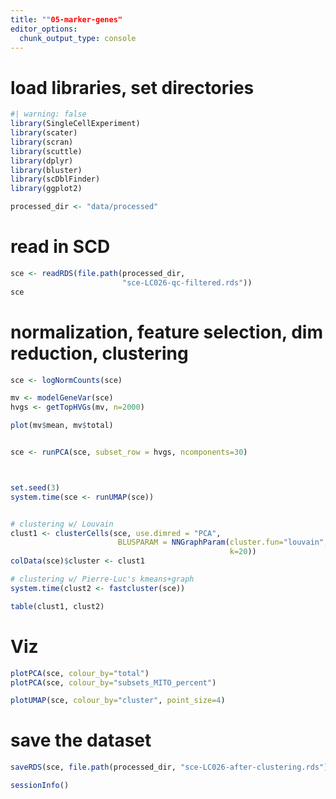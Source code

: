 ```yaml
---
title: ""05-marker-genes"
editor_options: 
  chunk_output_type: console
---
```


# load libraries, set directories

```r
#| warning: false
library(SingleCellExperiment)
library(scater)
library(scran)
library(scuttle)
library(dplyr)
library(bluster)
library(scDblFinder)
library(ggplot2)

processed_dir <- "data/processed"
```

# read in SCD

```r
sce <- readRDS(file.path(processed_dir,
                         "sce-LC026-qc-filtered.rds"))
sce
```

# normalization, feature selection, dim reduction, clustering

```r
sce <- logNormCounts(sce)

mv <- modelGeneVar(sce)
hvgs <- getTopHVGs(mv, n=2000)

plot(mv$mean, mv$total)


sce <- runPCA(sce, subset_row = hvgs, ncomponents=30)



set.seed(3)
system.time(sce <- runUMAP(sce))


# clustering w/ Louvain
clust1 <- clusterCells(sce, use.dimred = "PCA",
                        BLUSPARAM = NNGraphParam(cluster.fun="louvain",
                                                 k=20))
colData(sce)$cluster <- clust1

# clustering w/ Pierre-Luc's kmeans+graph
system.time(clust2 <- fastcluster(sce))

table(clust1, clust2)
```

# Viz

```r
plotPCA(sce, colour_by="total")
plotPCA(sce, colour_by="subsets_MITO_percent")

plotUMAP(sce, colour_by="cluster", point_size=4)
```

# save the dataset

```r
saveRDS(sce, file.path(processed_dir, "sce-LC026-after-clustering.rds"))
```

```r
sessionInfo()
```
